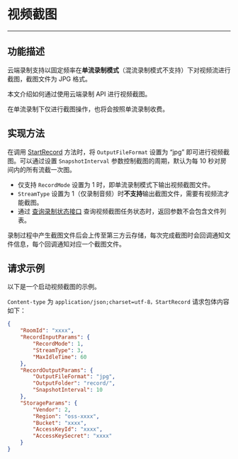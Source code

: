 # 视频截图
---
## 功能描述

云端录制支持以固定频率在**单流录制模式**（混流录制模式不支持）下对视频流进行截图，截图文件为 JPG 格式。

本文介绍如何通过使用云端录制 API 进行视频截图。

<Warning title="注意">

在单流录制下仅进行截图操作，也将会按照单流录制收费。
</Warning>

## 实现方法

在调用 [StartRecord](/cloud-recording-server/start) 方法时，将 `OutputFileFormat` 设置为 “jpg” 即可进行视频截图。可以通过设置 `SnapshotInterval` 参数控制截图的周期，默认为每 10 秒对房间内的所有流截一次图。

<Warning title="注意">

* 仅支持 `RecordMode` 设置为 1 时，即单流录制模式下输出视频截图文件。  
* `StreamType` 设置为 1（仅录制音频）时**不支持**输出截图文件，需要有视频流才能截图。
* 通过 [查询录制状态接口](/cloud-recording-server/query) 查询视频截图任务状态时，返回参数不会包含文件列表。
</Warning>

录制过程中产生截图文件后会上传至第三方云存储，每次完成截图时会回调通知文件信息，每个回调通知对应一个截图文件。

## 请求示例

以下是一个启动视频截图的示例。

`Content-type` 为 `application/json;charset=utf-8，StartRecord` 请求包体内容如下：

```json
{
    "RoomId": "xxxx",
    "RecordInputParams": {
        "RecordMode": 1,
        "StreamType": 3,
        "MaxIdleTime": 60
    },
    "RecordOutputParams": {
        "OutputFileFormat": "jpg",
        "OutputFolder": "record/",
        "SnapshotInterval": 10
    },
    "StorageParams": {
        "Vendor": 2,
        "Region": "oss-xxxx",
        "Bucket": "xxxx",
        "AccessKeyId": "xxxx",
        "AccessKeySecret": "xxxx"
    }
}
```
